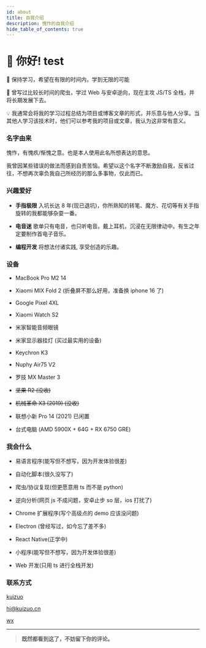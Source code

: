 ```yaml
---
id: about
title: 自我介绍
description: 愧怍的自我介绍
hide_table_of_contents: true
---
```



# 👋 你好! test


🌱 保持学习，希望在有限的时间内，学到无限的可能

🐛 曾写过比较长时间的爬虫，学过 Web 与安卓逆向，现在主攻 JS/TS 全栈，并将长期发展下去。

💡 我通常会将我的学习过程总结为项目或博客文章的形式，并乐意与他人分享。当其他人学习该技术时，他们可以参考我的项目或文章，我认为这非常有意义。

### 名字由来

愧怍，有愧疚/惭愧之意。也是本人使用此名所想表达的意思。

我曾因某些错误的做法而感到自责苦恼。希望以这个名字不断激励自我，反省过往，不想再次辜负我自己所经历的那么多事物，仅此而已。

### 兴趣爱好

- **手指极限** 入坑长达 8 年(现已退坑)，你所熟知的转笔、魔方、花切等有关手指旋转的我都能够杂耍一番。

- **电音迷** 歌单只有电音，也只听电音。戴上耳机，沉浸在无限律动中。有生之年定要制作首电子音乐。

- **编程开发** 将想法付诸实践, 享受创造的乐趣。

### 设备

- MacBook Pro M2 14

- Xiaomi MIX Fold 2 (折叠屏不那么好用，准备换 iphone 16 了)

- Google Pixel 4XL

- Xiaomi Watch S2

- 米家智能音频眼镜

- 米家显示器挂灯 (买过最实用的设备)

- Keychron K3

- Nuphy Air75 V2

- 罗技 MX Master 3

- ~~坚果 R2 (没收)~~

- ~~机械革命 X3 (2019) (没收)~~

- 联想小新 Pro 14 (2021) 已闲置

- 台式电脑 (AMD 5900X + 64G + RX 6750 GRE)

### 我会什么

- 易语言程序(能写但不想写，因为开发体验很差)

- 自动化脚本(很久没写了)

- 爬虫/协议复现(但更愿意用 ts 而不是 python)

- 逆向分析(网页 js 不成问题，安卓止步 so 层，ios 打扰了)

- Chrome 扩展程序(写个高级点的 demo 应该没问题)

- Electron (曾经写过，如今忘了差不多)

- React Native(正学中)

- 小程序(能写但不想写，因为开发体验很差)

- Web 开发(只用 ts 进行全栈开发)

### 联系方式

<p style={{ display: 'flex', 'align-items': 'center', gap: '0.5rem' }}>
  <Icon icon="ri:github-line" width="20" heigth="20" />
  <a href={social.github.href}>kuizuo</a>
</p>

<p style={{ display: 'flex', 'align-items': 'center', gap: '0.5rem' }}>
  <Icon icon="ri:mail-open-line" width="20" heigth="20" />
  <a href={social.email.href}>hi@kuizuo.cn</a>
</p>

<p style={{ display: 'flex', 'align-items': 'center', gap: '0.5rem' }}>
  <Icon icon="ri:wechat-2-line" width="20" heigth="20" />
  <a href={social.wx.href}>wx</a>
</p>


---

> **既然都看到这了，不妨留下你的评论。**

<Comment />
